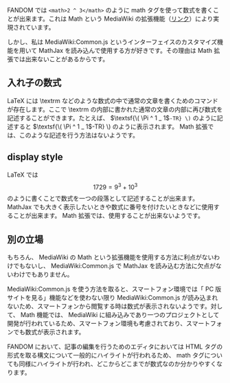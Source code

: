 FANDOM では <code><nowiki><math>2 ^ 3</math></nowiki></code> のように math タグを使って数式を書くことが出来ます。これは Math という MediaWiki の拡張機能（[https://www.mediawiki.org/wiki/Extension:Math/ja リンク]）により実現されています。

しかし、私は MediaWiki:Common.js というインターフェイスのカスタマイズ機能を用いて MathJax を読み込んで使用する方が好きです。その理由は Math 拡張では出来ないことがあるからです。

== 入れ子の数式 ==

LaTeX には \textrm などのような数式の中で通常の文章を書くためのコマンドが存在します。ここで \textrm の内部に書かれた通常の文章の内部に再び数式を記述することができます。たとえば、 <code>\( \textsf{\( \Pi ^ 1 _ 1 \)-TR} \)</code> のように記述すると \( \textsf{\( \Pi ^ 1 _ 1 \)-TR} \) のように表示されます。 Math 拡張では、このような記述を行う方法はないようです。

== display style ==

LaTeX では <code>\[ 1729 = 9 ^ 3 + 10 ^ 3 \]</code> のように書くことで数式を一つの段落として記述することが出来ます。 MathJax でも大きく表示したいときや数式に番号を付けたいときなどに使用することが出来ます。 Math 拡張では、使用することが出来ないようです。

== 別の立場 ==

もちろん、 MediaWiki の Math という拡張機能を使用する方法に利点がないわけでもないし、 MediaWiki:Common.js で MathJax を読み込む方法に欠点がないわけでもありません。

MediaWiki:Common.js を使う方法を取ると、スマートフォン環境では「 PC 版サイトを見る」機能などを使わない限り MediaWiki:Common.js が読み込まれないため、スマートフォンから閲覧する時は数式が表示されないようです。対して、 Math 機能では、 MediaWiki に組み込みであり一つのプロジェクトとして開発が行われているため、スマートフォン環境も考慮されており、スマートフォンでも数式が表示されます。

FANDOM において、記事の編集を行うためのエディタにおいては HTML タグの形式を取る構文について一般的にハイライトが行われるため、 math タグについても同様にハイライトが行われ、どこからどこまでが数式なのか分かりやすくなります。
